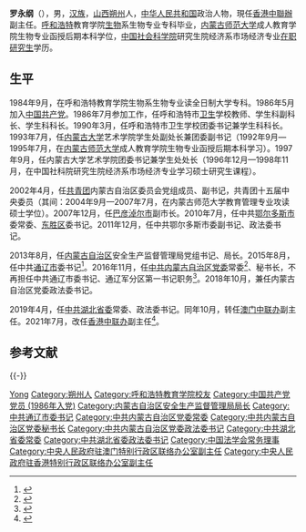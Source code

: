 '''罗永纲'''（{{bd|1966年|9月||catIdx=L罗}}），男，[[汉族|汉族]]，[[山西|山西]][[朔州|朔州]]人，[[中华人民共和国|中华人民共和国]]政治人物，現任[[中央人民政府駐香港特別行政區聯絡辦公室|香港中聯辦]]副主任。[[呼和浩特|呼和浩特]]教育学院[[生物|生物]]系生物专业专科毕业，[[内蒙古师范大学|内蒙古师范大学]]成人教育学院生物专业函授后期本科学位，[[中国社会科学院|中国社会科学院]]研究生院经济系市场经济专业[[在职研究生|在职研究生]]学历。

== 生平 ==
1984年9月，在呼和浩特教育学院生物系生物专业读全日制大学专科。1986年5月加入[[中国共产党|中国共产党]]。1986年7月参加工作，任呼和浩特市[[卫生|卫生]]学校教师、学生科副科长、学生科科长。1990年3月，任呼和浩特市卫生学校团委书记兼学生科科长。1993年7月，任[[内蒙古大学|内蒙古大学]]艺术学院学生处副处长兼团委副书记（1992年9月—1995年7月，在[[内蒙古师范大学|内蒙古师范大学]]成人教育学院生物专业函授后期本科学习）。1997年9月，任内蒙古大学艺术学院团委书记兼学生处处长（1996年12月—1998年11月，在中国社科院研究生院经济系市场经济专业学习硕士研究生课程）。

2002年4月，任[[中國共產主義青年團|共青团]]内蒙古自治区委员会党组成员、副书记，共青团十五届中央委员（其间：2004年9月—2007年7月，在内蒙古师范大学教育管理专业攻读硕士学位）。2007年12月，任[[巴彦淖尔市|巴彦淖尔市]]副市长。2010年7月，任中共[[鄂尔多斯市|鄂尔多斯市]]委常委、[[东胜区|东胜区]]委书记。2011年12月，任中共鄂尔多斯市委副书记、政法委书记。

2013年8月，任[[内蒙古自治区|内蒙古自治区]]安全生产监督管理局党组书记、局长。2015年8月，任中共[[通辽市|通辽市]]委书记<ref>{{cite web|url=http://district.ce.cn/newarea/sddy/201611/26/t20161126_18173399.shtml|title=云光中、宋亮、白玉刚、罗永纲新任内蒙古党委常委 张力等5人不再担任|publisher=中国经济网|accessdate=2016-11-26}}</ref>。2016年11月，任[[中共内蒙古自治区党委|中共内蒙古自治区党委]]常委<ref>{{cite web|url=http://www.thepaper.cn/newsDetail_forward_1568833|title=第十届内蒙古自治区党委常委班子亮相，李纪恒当选党委书记|publisher=澎湃新闻|accessdate=2016-11-26|archive-date=2016-11-27|archive-url=https://web.archive.org/web/20161127151844/http://www.thepaper.cn/newsDetail_forward_1568833|dead-url=no}}</ref>、秘书长，不再担任中共通辽市委书记、通辽军分区第一书记职务<ref>{{cite web|url=http://www.thepaper.cn/newsDetail_forward_1570904|title=宋亮任内蒙古通辽市委书记，罗永纲不再担任|publisher=澎湃新闻|accessdate=2016-11-29}}</ref>。2018年10月，兼任内蒙古自治区党委政法委书记。

2019年4月，任[[中共湖北省委|中共湖北省委]]常委、政法委书记。同年10月，转任[[澳门中联办|澳门中联办]]副主任。2021年7月，改任[[香港中联办|香港中联办]]副主任<ref>{{cite web |title=香港中联办、澳门中联办，分别迎来一位副主任 |url=http://news.sina.com.cn/c/2021-07-30/doc-ikqciyzk8549776.shtml |website=新浪 |accessdate=2021-07-30 |date=2021-07-30}}</ref>。

== 参考文献 ==
{{reflist}}

{{-}}
{{start box}}
{{s-ppo|cpc}}
{{s-before|[[王祥喜|王祥喜]]}}
{{s-title|[[中国共产党湖北省委员会|中国共产党湖北省委员会]]政法委书记|2019年4月—2019年10月}}
{{s-after|[[王艳玲|王艳玲]]}}
{{s-before|[[张院忠|张院忠]]}}
{{s-title|[[中国共产党内蒙古自治区委员会|中国共产党内蒙古自治区委员会]]秘书长|2016年12月—2019年4月}}
{{s-after|[[张韶春|张韶春]]}}
{{s-before|[[李佳_(1961年)|李佳]]}}
{{s-title|[[中国共产党内蒙古自治区委员会|中国共产党内蒙古自治区委员会]]政法委书记|2018年10月—2019年4月}}
{{s-after|[[林少春|林少春]]}}
{{s-before|[[杜梓|杜梓]]}}
{{s-title|[[中国共产党通辽市委员会|中国共产党通辽市委员会]]书记|2015年8月—2016年11月}}
{{s-after|[[宋亮|宋亮]]}}
{{s-gov|prc}}
{{s-before|}}
{{s-title|[[内蒙古自治区安全生产监督管理局|内蒙古自治区安全生产监督管理局]]局长|2013年8月—2015年8月}}
{{s-after|[[王俊峰_(1964年)|王俊峰]]}}
{{end box}}

{{Navboxes 
| title  = 罗永纲在[[中国法学会|中国法学会]]的职务
| list1  =
{{中国法学会第八届理事会}}
}}

{{Authority control}}
{{DEFAULTSORT:Luo罗}}
[[Category:罗姓|Yong]]
[[Category:朔州人|Category:朔州人]]
[[Category:呼和浩特教育学院校友|Category:呼和浩特教育学院校友]]
[[Category:中国共产党党员_(1986年入党)|Category:中国共产党党员 (1986年入党)]]
[[Category:内蒙古自治区安全生产监督管理局局长|Category:内蒙古自治区安全生产监督管理局局长]]
[[Category:中共通辽市委书记|Category:中共通辽市委书记]]
[[Category:中共内蒙古自治区党委常委|Category:中共内蒙古自治区党委常委]]
[[Category:中共内蒙古自治区党委秘书长|Category:中共内蒙古自治区党委秘书长]]
[[Category:中共内蒙古自治区党委政法委书记|Category:中共内蒙古自治区党委政法委书记]]
[[Category:中共湖北省委常委|Category:中共湖北省委常委]]
[[Category:中共湖北省委政法委书记|Category:中共湖北省委政法委书记]]
[[Category:中国法学会常务理事|Category:中国法学会常务理事]]
[[Category:中央人民政府驻澳门特别行政区联络办公室副主任|Category:中央人民政府驻澳门特别行政区联络办公室副主任]]
[[Category:中央人民政府驻香港特别行政区联络办公室副主任|Category:中央人民政府驻香港特别行政区联络办公室副主任]]